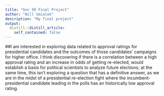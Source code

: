 ```yaml
---
title: "Gov 50 Final Project"
author: "Will Smialek"
description: "My final project"
output:
  distill::distill_article:
    self_contained: false
---
```


##I am interested in exploring data related to approval ratings for presidential candidates and the outcomes of those candidates' campaigns for higher office. I think discovering if there is a correlation between a high approval rating and an increase in odds of getting re-elected, would establish a basis for political scientists to analyze future elections; at the same time, this isn't exploring a question that has a definitive answer, as we are in the midst of a presidential re-election fight where the incumbent-presidential candidate leading in the polls has an historically low approval rating.